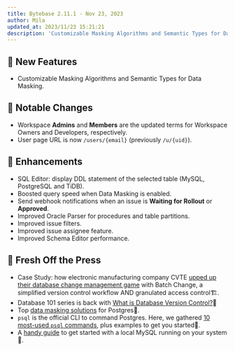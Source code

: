 ```yaml
---
title: Bytebase 2.11.1 - Nov 23, 2023
author: Mila
updated_at: 2023/11/23 15:21:21
description: 'Customizable Masking Algorithms and Semantic Types for Data Masking.'
---
```



## 🚀 New Features

- Customizable Masking Algorithms and Semantic Types for Data Masking.

## 🔔 Notable Changes

- Workspace **Admins** and **Members** are the updated terms for Workspace Owners and Developers, respectively.
- User page URL is now `/users/{email}` (previously `/u/{uid}`).

## 🎄 Enhancements

- SQL Editor: display DDL statement of the selected table (MySQL, PostgreSQL and TiDB).
- Boosted query speed when Data Masking is enabled.
- Send webhook notifications when an issue is **Waiting for Rollout** or **Approved**.
- Improved Oracle Parser for procedures and table partitions.
- Improved issue filters.
- Improved issue assignee feature.
- Improved Schema Editor performance.

## 📰 Fresh Off the Press

- Case Study: how electronic manufacturing company CVTE [upped up their database change management game](https://www.bytebase.com/blog/cvte-case-study/) with Batch Change, a simplified version control workflow AND granulated access control🏗️.
- Database 101 series is back with [What is Database Version Control?](https://www.bytebase.com/blog/database-version-control/)🎯
- Top [data masking solutions](https://www.bytebase.com/blog/postgres-data-masking/) for Postgres🔐.
- `psql` is the official CLI to command Postgres. Here, we gathered [10 most-used `psql` commands](https://www.bytebase.com/reference/postgres/how-to/top-psql-commands-with-examples/), plus examples to get you started🐘.
- A [handy guide](https://www.bytebase.com/blog/how-to-install-local-mysql-on-mac-ubuntu-centos-windows/) to get started with a local MySQL running on your system🐬.

<InstallUpgrade />
